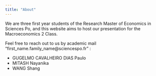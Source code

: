 ```yaml
---
title: "About"
---
```


We are three first year students of the Research Master of Economics in Sciences Po, and this website aims to host our presentation for the Macroeconomics 2 Class.

Feel free to reach out to us by academic mail "first_name.family_name@sciencespo.fr" : 

- GUGELMO CAVALHEIRO DIAS Paulo
- MITASH Nayanika
- WANG Shang